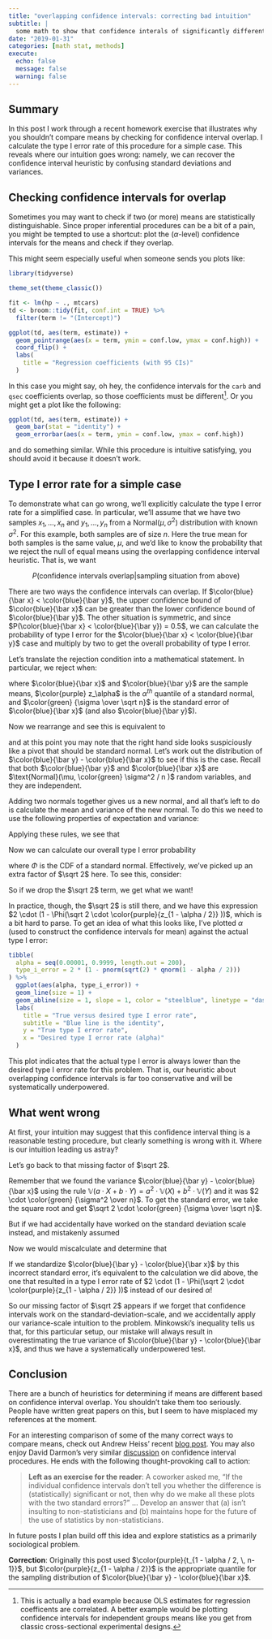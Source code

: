 ```yaml
---
title: "overlapping confidence intervals: correcting bad intuition"
subtitle: |
  some math to show that confidence interals of significantly different parameters can overlap
date: "2019-01-31"
categories: [math stat, methods]
execute:
  echo: false
  message: false
  warning: false
---
```


## Summary

In this post I work through a recent homework exercise that illustrates why you shouldn't compare means by checking for confidence interval overlap. I calculate the type I error rate of this procedure for a simple case. This reveals where our intuition goes wrong: namely, we can recover the confidence interval heuristic by confusing standard deviations and variances.

## Checking confidence intervals for overlap

Sometimes you may want to check if two (or more) means are statistically distinguishable. Since proper inferential procedures can be a bit of a pain, you might be tempted to use a shortcut: plot the ($\alpha$-level) confidence intervals for the means and check if they overlap.

This might seem especially useful when someone sends you plots like:

```r
library(tidyverse)

theme_set(theme_classic())

fit <- lm(hp ~ ., mtcars)
td <- broom::tidy(fit, conf.int = TRUE) %>% 
  filter(term != "(Intercept)")

ggplot(td, aes(term, estimate)) +
  geom_pointrange(aes(x = term, ymin = conf.low, ymax = conf.high)) +
  coord_flip() +
  labs(
    title = "Regression coefficients (with 95 CIs)"
  )
```

In this case you might say, oh hey, the confidence intervals for the `carb` and `qsec` coefficients overlap, so those coefficients must be different[^covariance]. Or you might get a plot like the following:

[^covariance]: This is actually a bad example because OLS estimates for regression coefficents are correlated. A better example would be plotting confidence intervals for independent groups means like you get from classic cross-sectional experimental designs.

```r
ggplot(td, aes(term, estimate)) +
  geom_bar(stat = "identity") +
  geom_errorbar(aes(x = term, ymin = conf.low, ymax = conf.high))
```

and do something similar. While this procedure is intuitive satisfying, you should avoid it because it doesn't work.

## Type I error rate for a simple case

To demonstrate what can go wrong, we'll explicitly calculate the type I error rate for a simplified case. In particular, we'll assume that we have two samples $x_1, ..., x_n$ and $y_1, ..., y_n$ from a $\mathrm{Normal}(\mu, \sigma^2)$ distribution with known $\sigma^2$. For this example, both samples are of size $n$. Here the true mean for both samples is the same value, $\mu$, and we'd like to know the probability that we reject the null of equal means using the overlapping confidence interval heuristic. That is, we want

$$
P(\text{confidence intervals overlap} | \text{sampling situation from above})
$$

There are two ways the confidence intervals can overlap. If $\color{blue}{\bar x} < \color{blue}{\bar y}$, the upper confidence bound of $\color{blue}{\bar x}$ can be greater than the lower confidence bound of $\color{blue}{\bar y}$. The other situation is symmetric, and since $P(\color{blue}{\bar x} < \color{blue}{\bar y}) = 0.5$, we can calculate the probability of type I error for the $\color{blue}{\bar x}  < \color{blue}{\bar y}$ case and multiply by two to get the overall probability of type I error.

Let's translate the rejection condition into a mathematical statement. In particular, we reject when:

\begin{align}
\color{blue}{\bar x}  +
  \color{purple}{z_{1 - \alpha / 2}}
  \color{green} {\sigma \over \sqrt n} 
  &> \color{blue}{\bar y}  - 
  \color{purple}{z_{1 - \alpha / 2}}
  \color{green} {\sigma \over \sqrt n}
\end{align}

where $\color{blue}{\bar x}$ and $\color{blue}{\bar y}$ are the sample means, $\color{purple} z_\alpha$ is the $\alpha^{th}$ quantile of a standard normal, and $\color{green} {\sigma \over \sqrt n}$ is the standard error of $\color{blue}{\bar x}$ (and also $\color{blue}{\bar y}$).

Now we rearrange and see this is equivalent to

\begin{align}
\color{blue}{\bar x}  +
  \color{purple}{z_{1 - \alpha / 2}}
  \color{green} {\sigma \over \sqrt n} 
  &> \color{blue}{\bar y}  - 
  \color{purple}{z_{1 - \alpha / 2}}
  \color{green} {\sigma \over \sqrt n} \\
\color{purple}{z_{1 - \alpha / 2}} \color{green} {\sigma \over \sqrt n}
   + \color{purple}{z_{1 - \alpha / 2}} 
  \color{green} {\sigma \over \sqrt n}
  &> \color{blue}{\bar y}  - \color{blue}{\bar x} \\
2 \cdot \color{purple}{z_{1 - \alpha / 2}} 
  \color{green} {\sigma \over \sqrt n}
  &> \color{blue}{\bar y}  - \color{blue}{\bar x} \\
\sqrt 2 \cdot \color{purple}{z_{1 - \alpha / 2}}
  &> {\color{blue}{\bar y}  - \color{blue}{\bar x} \over \sqrt 2
  \cdot \color{green} {\sigma \over \sqrt n}}
\end{align}

and at this point you may note that the right hand side looks suspiciously like a pivot that should be standard normal. Let's work out the distribution of $\color{blue}{\bar y}  - \color{blue}{\bar x}$ to see if this is the case. Recall that both $\color{blue}{\bar y}$ and $\color{blue}{\bar x}$ are $\text{Normal}(\mu, \color{green} \sigma^2 / n )$ random variables, and they are independent.

Adding two normals together gives us a new normal, and all that's left to do is calculate the mean and variance of the new normal. To do this we need to use the following properties of expectation and variance:

\begin{align}
\mathbb{E}(a \cdot X + b \cdot Y) &= a \cdot \mathbb{E}(X) + b \cdot \mathbb{E}(Y) \\
\mathbb{V}(a \cdot X + b \cdot Y) &= a^2 \cdot \mathbb{V}(X) + b^2 \cdot \mathbb{V}(Y)
\end{align}

Applying these rules, we see that

\begin{align}
\color{blue}{\bar y}  - \color{blue}{\bar x} 
  &\sim \text{Normal} \left(0, 2 \cdot \color{green} {\sigma^2 \over n}
   \right) \qquad \text{and also that} \\
{\color{blue}{\bar y}  - \color{blue}{\bar x} \over \sqrt 2 \cdot \color{green}
  {\sigma \over \sqrt n}}  &\sim \text{Normal}(0, 1)
\end{align}

Now we can calculate our overall type I error probability

\begin{align}
P(\text{type I error}) &=
  2 \cdot P \left({\color{blue}{\bar x_1}  -
  \color{blue}{\bar x_2} \over \sqrt 2 \color{green} {\sigma \over \sqrt n}} >
  \sqrt 2 \cdot \color{purple}{z_{1 - \alpha / 2}} \right) \\
  &= 2 \cdot P \left(Z > \sqrt 2 \cdot 
  \color{purple}{z_{1 - \alpha / 2}} \right) \\
  &= 2 \cdot (1 - \Phi(\sqrt 2 \cdot 
  \color{purple}{z_{1 - \alpha / 2}} ))
\end{align}

where $\Phi$ is the CDF of a standard normal. Effectively, we've picked up an extra factor of $\sqrt 2$ here. To see this, consider:

\begin{align}
P(\text{type I error}) 
  &= 2 \cdot (1 - \Phi(\textcolor{purple}{z_{1 - \alpha / 2}} ))
  &\text{throw out the $\sqrt 2$!} \\
  &= 2 \cdot (1 - (1 - \alpha / 2)) \\
  &= 2 - 2 + 2 \cdot \alpha / 2 \\
  &= \alpha
\end{align}

So if we drop the $\sqrt 2$ term, we get what we want!

In practice, though, the $\sqrt 2$ is still there, and we have this expression $2 \cdot (1 - \Phi(\sqrt 2 \cdot \color{purple}{z_{1 - \alpha / 2}} ))$, which is a bit hard to parse. To get an idea of what this looks like, I've plotted $\alpha$ (used to construct the confidence intervals for mean) against the actual type I error:

```r
tibble(
  alpha = seq(0.00001, 0.9999, length.out = 200),
  type_i_error = 2 * (1 - pnorm(sqrt(2) * qnorm(1 - alpha / 2)))
) %>% 
  ggplot(aes(alpha, type_i_error)) +
  geom_line(size = 1) +
  geom_abline(size = 1, slope = 1, color = "steelblue", linetype = "dashed") +
  labs(
    title = "True versus desired type I error rate",
    subtitle = "Blue line is the identity",
    y = "True type I error rate",
    x = "Desired type I error rate (alpha)"
  )
```

This plot indicates that the actual type I error is always lower than the desired type I error rate for this problem. That is, our heuristic about overlapping confidence intervals is far too conservative and will be systematically underpowered.

## What went wrong

At first, your intuition may suggest that this confidence interval thing is a reasonable testing procedure, but clearly something is wrong with it. Where is our intuition leading us astray?

Let's go back to that missing factor of $\sqrt 2$.

Remember that we found the variance $\color{blue}{\bar y}  - \color{blue}{\bar x}$ using the rule $\mathbb{V}(a \cdot X + b \cdot Y) = a^2 \cdot \mathbb{V}(X) + b^2 \cdot \mathbb{V}(Y)$ and it was $2 \cdot \color{green} {\sigma^2 \over n}$. To get the standard error, we take the square root and get $\sqrt 2 \cdot \color{green} {\sigma \over \sqrt n}$.

But if we had accidentally have worked on the standard deviation scale instead, and mistakenly assumed

\begin{align}
\text{se}(a \cdot X + b \cdot Y) = a^2 \cdot \text{se}(X) + b^2 \cdot \text{se}(Y) \qquad \text{this is wrong!}
\end{align}

Now we would miscalculate and determine that 

\begin{align}
\text{se}(\color{blue}{\bar y}  - \color{blue}{\bar x}) 
  = \color{green} {\sigma \over \sqrt n}  + 
  \color{green} {\sigma \over \sqrt n} 
  = 2 \color{green} {\sigma \over \sqrt n} 
   \qquad \text{this is also wrong!}
\end{align}

If we standardize $\color{blue}{\bar y}  - \color{blue}{\bar x}$ by this incorrect standard error, it's equivalent to the calculation we did above, the one that resulted in a type I error rate of $2 \cdot (1 - \Phi(\sqrt 2 \cdot \color{purple}{z_{1 - \alpha / 2}} ))$ instead of our desired $\alpha$!

So our missing factor of $\sqrt 2$ appears if we forget that confidence intervals work on the standard-deviation-scale, and we accidentally apply our variance-scale intuition to the problem. Minkowski's inequality tells us that, for this particular setup, our mistake will always result in overestimating the true variance of $\color{blue}{\bar y}  - \color{blue}{\bar x}$, and thus we have a systematically underpowered test.

## Conclusion

There are a bunch of heuristics for determining if means are different based on confidence interval overlap. You shouldn't take them too seriously. People have written great papers on this, but I seem to have misplaced my references at the moment.

For an interesting comparison of some of the many correct ways to compare means, check out Andrew Heiss' recent [blog post][heiss_post]. You may also enjoy David Darmon's very similar [discussion](http://thirdorderscientist.org/homoclinic-orbit/2016/8/18/so-you-think-you-can-statistics-overlapping-confidence-intervals-statistical-significance-and-intuition) on confidence interval procedures. He ends with the following thought-provoking call to action:

> **Left as an exercise for the reader**: A coworker asked me, “If the individual confidence intervals don’t tell you whether the difference is (statistically) significant or not, then why do we make all these plots with the two standard errors?” ... Develop an answer that (a) isn’t insulting to non-statisticians and (b) maintains hope for the future of the use of statistics by non-statisticians.

In future posts I plan build off this idea and explore statistics as a primarily sociological problem.

**Correction**: Originally this post used $\color{purple}{t_{1 - \alpha / 2, \, n-1}}$, but $\color{purple}{z_{1 - \alpha / 2}}$ is the appropriate quantile for the sampling distribution of $\color{blue}{\bar y}  - \color{blue}{\bar x}$.

[heiss_post]: https://www.andrewheiss.com/blog/2019/01/29/diff-means-half-dozen-ways/
